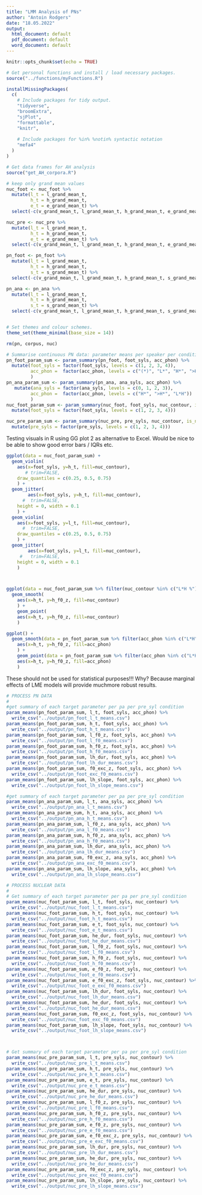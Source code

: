 ```yaml
---
title: "LMM Analysis of PNs"
author: "Antoin Rodgers"
date: "18.05.2022"
output:
  html_document: default
  pdf_document: default
  word_document: default
---
```


```r
knitr::opts_chunk$set(echo = TRUE)

```


```r
# Get personal functions and install / load necessary packages.
source("../functions/myFunctions.R")

installMissingPackages(
  c(
    # Include packages for tidy output.
    "tidyverse",
    "broomExtra",
    "sjPlot",
    "formattable",
    "knitr",
    
    # Include packages for %in% %notin% syntactic notation
    "mefa4"
  )
)

# Get data frames for AH analysis
source("get_AH_corpora.R")

# keep only grand mean values
nuc_foot <- nuc_foot %>% 
  mutate(l_t = l_grand_mean_t,
         h_t = h_grand_mean_t,
         e_t = e_grand_mean_t) %>% 
  select(-c(v_grand_mean_t, l_grand_mean_t, h_grand_mean_t, e_grand_mean_t)) 

nuc_pre <- nuc_pre %>% 
  mutate(l_t = l_grand_mean_t,
         h_t = h_grand_mean_t,
         e_t = e_grand_mean_t) %>% 
  select(-c(v_grand_mean_t, l_grand_mean_t, h_grand_mean_t, e_grand_mean_t))

pn_foot <- pn_foot %>% 
  mutate(l_t = l_grand_mean_t,
         h_t = h_grand_mean_t,
         s_t = s_grand_mean_t) %>% 
  select(-c(v_grand_mean_t, l_grand_mean_t, h_grand_mean_t, s_grand_mean_t)) 

pn_ana <- pn_ana %>% 
  mutate(l_t = l_grand_mean_t,
         h_t = h_grand_mean_t,
         s_t = s_grand_mean_t) %>% 
  select(-c(v_grand_mean_t, l_grand_mean_t, h_grand_mean_t, s_grand_mean_t)) 


# Set themes and colour schemes.
theme_set(theme_minimal(base_size = 14))

rm(pn, corpus, nuc)
```

```r
# Summarise continuous PN data: parameter means per speaker per condition.
pn_foot_param_sum <- param_summary(pn_foot, foot_syls, acc_phon) %>%
  mutate(foot_syls = factor(foot_syls, levels = c(1, 2, 3, 4)),
         acc_phon =  factor(acc_phon, levels = c("(*)", "L*", "H*", ">H*", "L*H"))
         ) 
pn_ana_param_sum <- param_summary(pn_ana, ana_syls, acc_phon) %>% 
   mutate(ana_syls = factor(ana_syls, levels = c(0, 1, 2, 3)),
         acc_phon =  factor(acc_phon, levels = c("H*", ">H*", "L*H"))
         )  
nuc_foot_param_sum <- param_summary(nuc_foot, foot_syls, nuc_contour, is_nucleus = TRUE) %>%
  mutate(foot_syls = factor(foot_syls, levels = c(1, 2, 3, 4)))

nuc_pre_param_sum <- param_summary(nuc_pre, pre_syls, nuc_contour, is_nucleus = TRUE) %>%
  mutate(pre_syls = factor(pre_syls, levels = c(1, 2, 3, 4)))
```


Testing visuals in R using GG plot 2 as alternative to Excel. Would be nice to be able to show good error bars / IQRs etc.
```r
ggplot(data = nuc_foot_param_sum) +
  geom_violin(
    aes(x=foot_syls, y=h_t, fill=nuc_contour),
       # trim=FALSE,
    draw_quantiles = c(0.25, 0.5, 0.75)
    ) +
  geom_jitter(
        aes(x=foot_syls, y=h_t, fill=nuc_contour),
      #  trim=FALSE,
    height = 0, width = 0.1
    ) +
  geom_violin(
    aes(x=foot_syls, y=l_t, fill=nuc_contour),
      #  trim=FALSE,
    draw_quantiles = c(0.25, 0.5, 0.75)
    ) +
  geom_jitter(
        aes(x=foot_syls, y=l_t, fill=nuc_contour),
     #   trim=FALSE,
    height = 0, width = 0.1
    )



ggplot(data = nuc_foot_param_sum %>% filter(nuc_contour %in% c("L*H %"))) +
  geom_smooth(
    aes(x=h_t, y=h_f0_z, fill=nuc_contour)
    ) + 
    geom_point(
    aes(x=h_t, y=h_f0_z, fill=nuc_contour)
    )

ggplot() +
  geom_smooth(data = pn_foot_param_sum %>% filter(acc_phon %in% c("L*H")),
    aes(x=h_t, y=h_f0_z, fill=acc_phon)
    ) + 
    geom_point(data = pn_foot_param_sum %>% filter(acc_phon %in% c("L*H")),
    aes(x=h_t, y=h_f0_z, fill=acc_phon)
    )
```









These should not be used for statistical purposes!!!
Why? Because marginal effects of LME models will provide muchmore robust results.
```r
# PROCESS PN DATA
# 
#get summary of each target parameter per pa per pre_syl condition
param_means(pn_foot_param_sum, l_t, foot_syls, acc_phon) %>%
  write_csv("../output/pn_foot_l_t_means.csv")
param_means(pn_foot_param_sum, h_t, foot_syls, acc_phon) %>%
  write_csv("../output/pn_foot_h_t_means.csv")
param_means(pn_foot_param_sum, l_f0_z, foot_syls, acc_phon) %>%
  write_csv("../output/pn_foot_l_f0_means.csv")
param_means(pn_foot_param_sum, h_f0_z, foot_syls, acc_phon) %>%
  write_csv("../output/pn_foot_h_f0_means.csv")
param_means(pn_foot_param_sum, lh_dur, foot_syls, acc_phon) %>%
  write_csv("../output/pn_foot_lh_dur_means.csv")
param_means(pn_foot_param_sum, f0_exc_z, foot_syls, acc_phon) %>%
  write_csv("../output/pn_foot_exc_f0_means.csv")
param_means(pn_foot_param_sum, lh_slope, foot_syls, acc_phon) %>%
  write_csv("../output/pn_foot_lh_slope_means.csv")

#get summary of each target parameter per pa per pre_syl condition
param_means(pn_ana_param_sum, l_t, ana_syls, acc_phon) %>%
  write_csv("../output/pn_ana_l_t_means.csv")
param_means(pn_ana_param_sum, h_t, ana_syls, acc_phon) %>%
  write_csv("../output/pn_ana_h_t_means.csv")
param_means(pn_ana_param_sum, l_f0_z, ana_syls, acc_phon) %>%
  write_csv("../output/pn_ana_l_f0_means.csv")
param_means(pn_ana_param_sum, h_f0_z, ana_syls, acc_phon) %>%
  write_csv("../output/pn_ana_h_f0_means.csv")
param_means(pn_ana_param_sum, lh_dur, ana_syls, acc_phon) %>%
  write_csv("../output/pn_ana_lh_dur_means.csv")
param_means(pn_ana_param_sum, f0_exc_z, ana_syls, acc_phon) %>%
  write_csv("../output/pn_ana_exc_f0_means.csv")
param_means(pn_ana_param_sum, lh_slope, ana_syls, acc_phon) %>%
  write_csv("../output/pn_ana_lh_slope_means.csv")
```


```r
# PROCESS NUCLEAR DATA
# 
# Get summary of each target parameter per pa per pre_syl condition
param_means(nuc_foot_param_sum, l_t, foot_syls, nuc_contour) %>%
  write_csv("../output/nuc_foot_l_t_means.csv")
param_means(nuc_foot_param_sum, h_t, foot_syls, nuc_contour) %>%
  write_csv("../output/nuc_foot_h_t_means.csv")
param_means(nuc_foot_param_sum, e_t, foot_syls, nuc_contour) %>%
  write_csv("../output/nuc_foot_e_t_means.csv")
param_means(nuc_foot_param_sum, he_dur, foot_syls, nuc_contour) %>%
  write_csv("../output/nuc_foot_he_dur_means.csv")
param_means(nuc_foot_param_sum, l_f0_z, foot_syls, nuc_contour) %>%
  write_csv("../output/nuc_foot_l_f0_means.csv")
param_means(nuc_foot_param_sum, h_f0_z, foot_syls, nuc_contour) %>%
  write_csv("../output/nuc_foot_h_f0_means.csv")
param_means(nuc_foot_param_sum, e_f0_z, foot_syls, nuc_contour) %>%
  write_csv("../output/nuc_foot_e_f0_means.csv")
param_means(nuc_foot_param_sum, e_f0_exc_z, foot_syls, nuc_contour) %>%
  write_csv("../output/nuc_foot_e_exc_f0_means.csv")
param_means(nuc_foot_param_sum, lh_dur, foot_syls, nuc_contour) %>%
  write_csv("../output/nuc_foot_lh_dur_means.csv")
param_means(nuc_foot_param_sum, he_dur, foot_syls, nuc_contour) %>%
  write_csv("../output/nuc_foot_he_dur_means.csv")
param_means(nuc_foot_param_sum, f0_exc_z, foot_syls, nuc_contour) %>%
  write_csv("../output/nuc_foot_exc_f0_means.csv")
param_means(nuc_foot_param_sum, lh_slope, foot_syls, nuc_contour) %>%
  write_csv("../output/nuc_foot_lh_slope_means.csv")



# Get summary of each target parameter per pa per pre_syl condition
param_means(nuc_pre_param_sum, l_t, pre_syls, nuc_contour) %>%
  write_csv("../output/nuc_pre_l_t_means.csv")
param_means(nuc_pre_param_sum, h_t, pre_syls, nuc_contour) %>%
  write_csv("../output/nuc_pre_h_t_means.csv")
param_means(nuc_pre_param_sum, e_t, pre_syls, nuc_contour) %>%
  write_csv("../output/nuc_pre_e_t_means.csv")
param_means(nuc_pre_param_sum, he_dur, pre_syls, nuc_contour) %>%
  write_csv("../output/nuc_pre_he_dur_means.csv")
param_means(nuc_pre_param_sum, l_f0_z, pre_syls, nuc_contour) %>%
  write_csv("../output/nuc_pre_l_f0_means.csv")
param_means(nuc_pre_param_sum, h_f0_z, pre_syls, nuc_contour) %>%
  write_csv("../output/nuc_pre_h_f0_means.csv")
param_means(nuc_pre_param_sum, e_f0_z, pre_syls, nuc_contour) %>%
  write_csv("../output/nuc_pre_e_f0_means.csv")
param_means(nuc_pre_param_sum, e_f0_exc_z, pre_syls, nuc_contour) %>%
  write_csv("../output/nuc_pre_e_exc_f0_means.csv")
param_means(nuc_pre_param_sum, lh_dur, pre_syls, nuc_contour) %>%
  write_csv("../output/nuc_pre_lh_dur_means.csv")
param_means(nuc_pre_param_sum, he_dur, pre_syls, nuc_contour) %>%
  write_csv("../output/nuc_pre_he_dur_means.csv")
param_means(nuc_pre_param_sum, f0_exc_z, pre_syls, nuc_contour) %>%
  write_csv("../output/nuc_pre_exc_f0_means.csv")
param_means(nuc_pre_param_sum, lh_slope, pre_syls, nuc_contour) %>%
  write_csv("../output/nuc_pre_lh_slope_means.csv")
```
